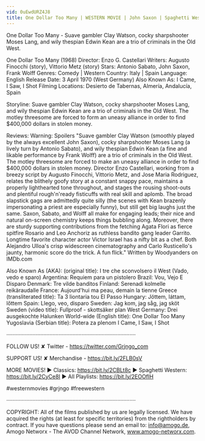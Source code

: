 ```yaml
---
vid: 0uEwdURZ4J8
title: One Dollar Too Many | WESTERN MOVIE | John Saxon | Spaghetti Western Movie | Cowboy Film | English
---
```


One Dollar Too Many - Suave gambler Clay Watson, cocky sharpshooter Moses Lang, and wily thespian Edwin Kean are a trio of criminals in the Old West.

One Dollar Too Many (1968)
Director: Enzo G. Castellari
Writers: Augusto Finocchi (story), Vittorio Metz (story) 
Stars: Antonio Sabato, John Saxon, Frank Wolff
Genres: Comedy | Western 
Country: Italy | Spain
Language: English
Release Date: 3 April 1970 (West Germany) 
Also Known As: I Came, I Saw, I Shot
Filming Locations: Desierto de Tabernas, Almería, Andalucía, Spain 

Storyline:
Suave gambler Clay Watson, cocky sharpshooter Moses Lang, and wily thespian Edwin Kean are a trio of criminals in the Old West. The motley threesome are forced to form an uneasy alliance in order to find $400,000 dollars in stolen money.

Reviews:
Warning: Spoilers
"Suave gambler Clay Watson (smoothly played by the always excellent John Saxon), cocky sharpshooter Moses Lang (a lively turn by Antonio Sabato), and wily thespian Edwin Kean (a fine and likable performance by Frank Wolff) are a trio of criminals in the Old West. The motley threesome are forced to make an uneasy alliance in order to find $400,000 dollars in stolen money. Director Enzo Castellari, working from a breezy script by Augusto Finocchi, Vittorio Metz, and Jose Maria Rodriguez, relates the blithely goofy story at a constant snappy pace, maintains a properly lighthearted tone throughout, and stages the rousing shoot-outs and plentiful rough'n'ready fisticuffs with real skill and aplomb. The broad slapstick gags are admittedly quite silly (the scenes with Kean brazenly impersonating a priest are especially funny), but still get big laughs just the same. Saxon, Sabato, and Wolff all make for engaging leads; their nice and natural on-screen chemistry keeps things bubbling along. Moreover, there are sturdy supporting contributions from the fetching Agata Flori as fierce spitfire Rosario and Leo Anchoriz as ruthless bandito gang leader Garrito. Longtime favorite character actor Victor Israel has a nifty bit as a chef. Both Alejandro Ulloa's crisp widescreen cinematography and Carlo Rusticello's jaunty, harmonic score do the trick. A fun flick." Written by Woodyanders on IMDb.com

Also Known As (AKA):
(original title): I tre che sconvolsero il West (Vado, vedo e sparo)
Argentina: Requiem para un pistolero
Brazil: Vou, Vejo E Disparo
Denmark: Tre vilde banditos
Finland: Serenadi kolmelle reikäraudalle
France: Aujourd'hui ma peau, demain la tienne
Greece (transliterated title): Ta 3 liontaria tou El Passo
Hungary: Jöttem, láttam, lőttem
Spain: Llego, veo, disparo
Sweden: Jag kom, jag såg, jag sköt
Sweden (video title): Fullproof - skottsäker plan
West Germany: Drei ausgekochte Halunken
World-wide (English title): One Dollar Too Many
Yugoslavia (Serbian title): Potera za plenom
 I Came, I Saw, I Shot

····················································································

FOLLOW US!
✘ Twitter - https://twitter.com/Grjngo_com

SUPPORT US!
✘ Merchandise - https://bit.ly/2FLB0sV

MORE MOVIES! 
► Classics: https://bit.ly/2CBLt8c 
► Spaghetti Western: https://bit.ly/2CyCe8I 
► All Playlists: https://bit.ly/2EOOfIH 

#westernmovies #grjngo #freewestern

····················································································

COPYRIGHT: All of the films published by us are legally licensed. We have acquired the rights (at least for specific territories) from the rightholders by contract. If you have questions please send an email to: info@amogo.de, Amogo Networx - The AVOD Channel Network, www.amogo-networx.com.